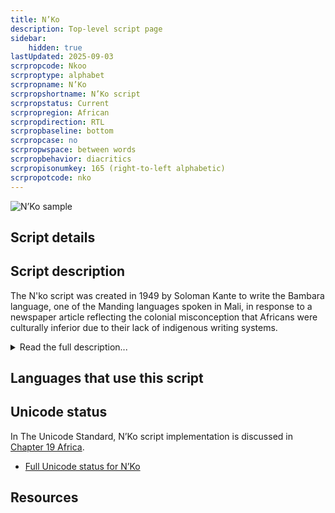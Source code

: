 ```yaml
---
title: N’Ko
description: Top-level script page
sidebar:
    hidden: true
lastUpdated: 2025-09-03
scrpropcode: Nkoo
scrproptype: alphabet
scrpropname: N’Ko
scrpropshortname: N’Ko script
scrpropstatus: Current
scrpropregion: African
scrpropdirection: RTL
scrpropbaseline: bottom
scrpropcase: no
scrpropwspace: between words
scrpropbehavior: diacritics
scrpropisonumkey: 165 (right-to-left alphabetic)
scrpropotcode: nko
---
```



![N’Ko sample](../images/nkoo-sample.png "Image provided by Tim Brookes. See Use and History tab for details.")

## Script details

<ScriptDetails />

## Script description

The N'ko script was created in 1949 by Soloman Kante to write the Bambara language, one of the Manding languages spoken in Mali, in response to a newspaper article reflecting the  colonial misconception that Africans were culturally inferior due to their lack of indigenous writing systems.

<details>
<summary>Read the full description...</summary>The word N'ko means "I say" in all the Manding languages. Kante had travelled widely throughout West Africa, and his knowledge of the Arabic script influenced his invention.

The N'ko alphabet is phonemic, with each sound represented by one symbol. Letter shapes change depending on their position within the word. The alphabet contains 19 consonants, 7 vowels and 8 diacritics. There are two "abstract" consonants, _na woloso_ and _nya woloso_, which represent mutation by a preceding nasal. 

![unknown image](../images/nkoo-NkoAbstract.png)

Vowels are not always written, so the absence of a vowel between consonants does not imply a consonant cluster. The _dagbasinna_ symbol is written after the first consonant in a cluster to indicate that there is no following vowel.

![unknown image](../images/nkoo-NkoDagba.png)

Tone marking is required; seven of the diacritics are used for this purpose and the remaining one indicates nasalization. Each tone mark may only be applied to either long or short vowels, never to both. The tone of a syllable is determined by both the length of the vowel, and the tone mark, as shown below. 

![unknown image](../images/nkoo-NkoTone.png)

There are also three further combining marks which were added at a later date and are used to transcribe foreign sounds. Writing is from right to left, and cursive. It is punctuated using a combination of N'ko and Arabic punctuation, as well as a decorative symbol which is used to indicate the end of a section of text.

N'ko is also used to write the Kangbe language - a literary (that is, predominantly written as opposed to spoken) language which combines the features of various Manding languages, is understandable by all literate Manding speakers and is used in situations where speakers of different Manding languages need a neutral means of communication. Its role as a literary language has contributed to N'ko's status as one of the most widely used indigenous West African scripts, which has in turn been instrumental in fulfilling one of the functions for which Kante had designed it; the strengthening of Manding cultural identity in the region. The N'ko literacy movement operated largely on the fringes of formal education, which was conducted in the Latin script. Despite receiving no government funding or endorsement, and having no official curriculum, it succeeded because it exploited the desire of the Manding people to define and possess their identity.

In 1986 _l’Association pour l’Impulsion et la Coordination des Recherches sur l’Alphabet N’ko_ (ICRA-N’KO) was established, and officially approved as an NGO for the promotion of N'ko five years later. The script is currently used in Guinea and Côte d'Ivoire as well as Mali, and has been used for publications relating to indigenous knowledge, including descriptions of medical rituals, traditional poetry, and philosophical works, as well as textbooks and a transcription of the Qur'an.
</details>

## Languages that use this script

<WsList script='Nkoo' wsMax='5' />

## Unicode status

In The Unicode Standard, N’Ko script implementation is discussed in [Chapter 19 Africa](http://www.unicode.org/versions/latest/ch19.pdf).

- [Full Unicode status for N’Ko](/scrlang/unicode/nkoo-unicode)



## Resources

<ScriptResources detailSummary='seemore' />

